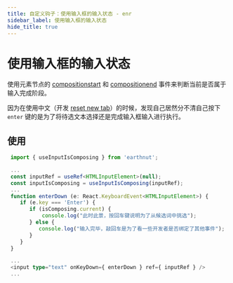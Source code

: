```yaml
---
title: 自定义钩子：使用输入框的输入状态 - enr
sidebar_label: 使用输入框的输入状态
hide_title: true
---
```


# 使用输入框的输入状态

使用元素节点的 [compositionstart](https://developer.mozilla.org/zh-CN/docs/Web/API/Element/compositionstart_event) 和 [compositionend](https://developer.mozilla.org/zh-CN/docs/Web/API/Element/compositionend_event) 事件来判断当前是否属于输入完成阶段。

因为在使用中文（开发 [reset new tab](/edge-extension/reset-new-tab/)）的时候，发现自己居然分不清自己按下 `enter` 键的是为了将待选文本选择还是完成输入框输入进行执行。

## 使用

```ts
 import { useInputIsComposing } from 'earthnut';

 ...
 const inputRef = useRef<HTMLInputElement>(null);
 const inputIsComposing = useInputIsComposing(inputRef);
 ...
 function enterDown (e: React.KeyboardEvent<HTMLInputElement>) {
    if (e.key === 'Enter') {
       if (isComposing.current) {
           console.log("此时此景，按回车键说明为了从候选词中挑选");
       } else {
          console.log("输入完毕，敲回车是为了看一些开发者是否绑定了其他事件");
       }
    }
 }

 ...
 <input type="text" onKeyDown={ enterDown } ref={ inputRef } />
 ...
```
